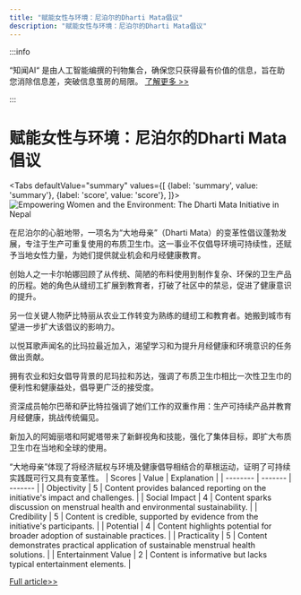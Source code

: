 ```yaml
---
title: "赋能女性与环境：尼泊尔的Dharti Mata倡议"
description: "赋能女性与环境：尼泊尔的Dharti Mata倡议"
---
```



:::info

“知闻AI“ 是由人工智能编撰的刊物集合，确保您只获得最有价值的信息，旨在助您消除信息差，突破信息茧房的局限。  [了解更多 >>](/)

:::

# 赋能女性与环境：尼泊尔的Dharti Mata倡议


<Tabs
	defaultValue="summary"
	values={[
	{label: 'summary', value: 'summary'},
	{label: 'score', value: 'score'},
]}>
<TabItem value="summary">
<img
  src="https://image.informedainews.com/2024/06/Soc-GW8-1717382604-0.jpg"
  alt="Empowering Women and the Environment: The Dharti Mata Initiative in Nepal"
/>



在尼泊尔的心脏地带，一项名为“大地母亲”（Dharti Mata）的变革性倡议蓬勃发展，专注于生产可重复使用的布质卫生巾。这一事业不仅倡导环境可持续性，还赋予当地女性力量，为她们提供就业机会和月经健康教育。

创始人之一卡尔帕娜回顾了从传统、简陋的布料使用到制作复杂、环保的卫生产品的历程。她的角色从缝纫工扩展到教育者，打破了社区中的禁忌，促进了健康意识的提升。

另一位关键人物萨比特丽从农业工作转变为熟练的缝纫工和教育者。她搬到城市有望进一步扩大该倡议的影响力。

以悦耳歌声闻名的比玛拉最近加入，渴望学习和为提升月经健康和环境意识的任务做出贡献。

拥有农业和妇女倡导背景的尼玛拉和苏达，强调了布质卫生巾相比一次性卫生巾的便利性和健康益处，倡导更广泛的接受度。

资深成员帕尔巴蒂和萨比特拉强调了她们工作的双重作用：生产可持续产品并教育月经健康，挑战传统偏见。

新加入的阿姆丽塔和阿妮塔带来了新鲜视角和技能，强化了集体目标，即扩大布质卫生巾在当地和全球的使用。

“大地母亲”体现了将经济赋权与环境及健康倡导相结合的草根运动，证明了可持续实践既可行又具有变革性。
</TabItem>
<TabItem value="score">
	| Scores     | Value   | Explanation |
	| -------- | ------- | ------- |
	| Objectivity  | 5    | Content provides balanced reporting on the initiative's impact and challenges.    |
	| Social Impact | 4     | Content sparks discussion on menstrual health and environmental sustainability.    |
	| Credibility    | 5    | Content is credible, supported by evidence from the initiative's participants.    |
	| Potential    | 4    | Content highlights potential for broader adoption of sustainable practices.    |
	| Practicality    | 5    | Content demonstrates practical application of sustainable menstrual health solutions.    |
	| Entertainment Value    | 2    | Content is informative but lacks typical entertainment elements.    |
</TabItem>
</Tabs>

[Full article>>](https://matters.town/a/m9ey82y0kvkd)
